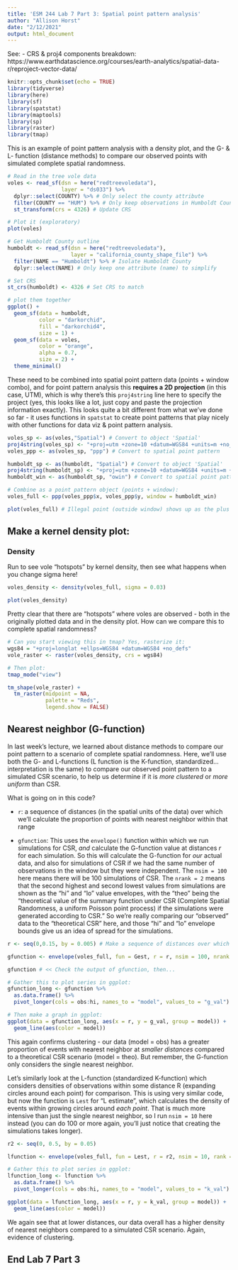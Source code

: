 ```yaml
---
title: 'ESM 244 Lab 7 Part 3: Spatial point pattern analysis'
author: "Allison Horst"
date: "2/12/2021"
output: html_document
---
```


See: - CRS & proj4 components breakdown: https://www.earthdatascience.org/courses/earth-analytics/spatial-data-r/reproject-vector-data/

```r
knitr::opts_chunk$set(echo = TRUE)
library(tidyverse)
library(here)
library(sf)
library(spatstat)
library(maptools) 
library(sp)
library(raster)
library(tmap)
```

This is an example of point pattern analysis with a density plot, and the G- & L- function (distance methods) to compare our observed points with simulated complete spatial randomness.

```r
# Read in the tree vole data
voles <- read_sf(dsn = here("redtreevoledata"), 
                 layer = "ds033") %>% 
  dplyr::select(COUNTY) %>% # Only select the county attribute
  filter(COUNTY == "HUM") %>% # Only keep observations in Humboldt County
  st_transform(crs = 4326) # Update CRS

# Plot it (exploratory)
plot(voles)

# Get Humboldt County outline
humboldt <- read_sf(dsn = here("redtreevoledata"), 
                    layer = "california_county_shape_file") %>% 
  filter(NAME == "Humboldt") %>% # Isolate Humboldt County
  dplyr::select(NAME) # Only keep one attribute (name) to simplify

# Set CRS
st_crs(humboldt) <- 4326 # Set CRS to match 

# plot them together
ggplot() +
  geom_sf(data = humboldt, 
          color = "darkorchid", 
          fill = "darkorchid4", 
          size = 1) +
  geom_sf(data = voles, 
          color = "orange", 
          alpha = 0.7, 
          size = 2) +
  theme_minimal()
```

These need to be combined into spatial point pattern data (points + window combo), and for point pattern analysis this **requires a 2D projection** (in this case, UTM), which is why there's this `proj4string` line here to specify the project (yes, this looks like a lot, just copy and paste the projection information exactly). This looks quite a bit different from what we've done so far - it uses functions in `spatstat` to create point patterns that play nicely with other functions for data viz & point pattern analysis.

```r
voles_sp <- as(voles,"Spatial") # Convert to object 'Spatial'
proj4string(voles_sp) <- "+proj=utm +zone=10 +datum=WGS84 +units=m +no_defs +ellps=WGS84 +towgs84=0,0,0" # Add UTM projection so that it's 2D (otherwise point pattern analysis invalid)
voles_ppp <- as(voles_sp, "ppp") # Convert to spatial point pattern

humboldt_sp <- as(humboldt, "Spatial") # Convert to object 'Spatial'
proj4string(humboldt_sp) <- "+proj=utm +zone=10 +datum=WGS84 +units=m +no_defs +ellps=WGS84 +towgs84=0,0,0" # Add UTM projection
humboldt_win <- as(humboldt_sp, "owin") # Convert to spatial point pattern

# Combine as a point pattern object (points + window):
voles_full <- ppp(voles_ppp$x, voles_ppp$y, window = humboldt_win)

plot(voles_full) # Illegal point (outside window) shows up as the plus sign
```
## Make a kernel density plot:

### Density

Run to see vole "hotspots" by kernel density, then see what happens when you change sigma here!

```r
voles_density <- density(voles_full, sigma = 0.03)

plot(voles_density)
```

Pretty clear that there are "hotspots" where voles are observed - both in the originally plotted data and in the density plot. How can we compare this to complete spatial randomness? 

```r
# Can you start viewing this in tmap? Yes, rasterize it: 
wgs84 = "+proj=longlat +ellps=WGS84 +datum=WGS84 +no_defs"
vole_raster <- raster(voles_density, crs = wgs84)

# Then plot: 
tmap_mode("view")

tm_shape(vole_raster) +
  tm_raster(midpoint = NA, 
            palette = "Reds", 
            legend.show = FALSE)
```


## Nearest neighbor (G-function)

In last week's lecture, we learned about distance methods to compare our point pattern to a scenario of complete spatial randomness. Here, we'll use both the G- and L-functions (L function is the K-function, standardized...interpretation is the same) to compare our observed point pattern to a simulated CSR scenario, to help us determine if it is *more clustered* or *more uniform* than CSR.

What is going on in this code? 

- `r`: a sequence of distances (in the spatial units of the data) over which we'll calculate the proportion of points with nearest neighbor within that range

- `gfunction`: This uses the `envelope()` function within which we run simulations for CSR, *and* calculate the G-function value at distances *r* for each simulation. So this will calculate the G-function for *our* actual data, and also for simulations of CSR if we had the same number of observations in the window but they were independent. The `nsim = 100` here means there will be 100 simulations of CSR. The `nrank = 2` means that the second highest and second lowest values from simulations are shown as the "hi" and "lo" value envelopes, with the "theo" being the "theoretical value of the summary function under CSR (Complete Spatial Randomness, a uniform Poisson point process) if the simulations were generated according to CSR." So we're really comparing our "observed" data to the "theoretical CSR" here, and those "hi" and "lo" envelope bounds give us an idea of spread for the simulations. 
 
```r
r <- seq(0,0.15, by = 0.005) # Make a sequence of distances over which you'll calculate G(r)

gfunction <- envelope(voles_full, fun = Gest, r = r, nsim = 100, nrank = 2) # Calculate the actual and theoretical G(r) values, using 100 simulations of CRS for the "theoretical" outcome

gfunction # << Check the output of gfunction, then...

# Gather this to plot series in ggplot:
gfunction_long <- gfunction %>% 
  as.data.frame() %>% 
  pivot_longer(cols = obs:hi, names_to = "model", values_to = "g_val")

# Then make a graph in ggplot:
ggplot(data = gfunction_long, aes(x = r, y = g_val, group = model)) +
  geom_line(aes(color = model))
```

This again confirms clustering - our data (model = obs) has a greater proportion of events with nearest neighbor at *smaller distances* compared to a theoretical CSR scenario (model = theo). But remember, the G-function only considers the single nearest neighbor. 

Let's similarly look at the L-function (standardized K-function) which considers densities of observations within some distance R (expanding circles around each point) for comparison. This is using very similar code, but now the function is `Lest` for "L estimate", which calculates the density of events within growing circles around *each point*. That is much more intensive than just the single nearest neighbor, so I run `nsim = 10` here instead (you can do 100 or more again, you'll just notice that creating the simulations takes longer).

```r
r2 <- seq(0, 0.5, by = 0.05)

lfunction <- envelope(voles_full, fun = Lest, r = r2, nsim = 10, rank = 2, global = TRUE)

# Gather this to plot series in ggplot:
lfunction_long <- lfunction %>% 
  as.data.frame() %>% 
  pivot_longer(cols = obs:hi, names_to = "model", values_to = "k_val")

ggplot(data = lfunction_long, aes(x = r, y = k_val, group = model)) +
  geom_line(aes(color = model))
```

We again see that at lower distances, our data overall has a higher density of nearest neighbors compared to a simulated CSR scenario. Again, evidence of clustering. 

## End Lab 7 Part 3